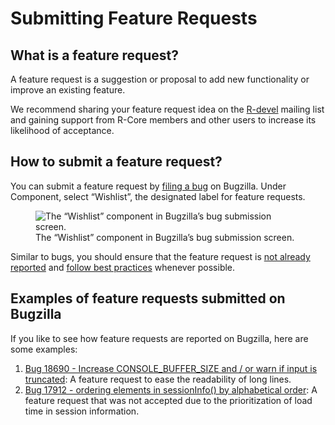 # Submitting Feature Requests {#FeatureRequests}

## What is a feature request?

A feature request is a suggestion or proposal to add new functionality or improve an existing feature.

We recommend sharing your feature request idea on the [R-devel](https://stat.ethz.ch/mailman/listinfo/r-devel) mailing list and gaining support from R-Core members and other users to increase its likelihood of acceptance.

## How to submit a feature request?

You can submit a feature request by [filing a bug](https://bugs.r-project.org/enter_bug.cgi) on Bugzilla. Under Component, select "Wishlist", the designated label for feature requests.

![The "Wishlist" component in Bugzilla's bug submission screen.](../img/feature-requests.png)

Similar to bugs, you should ensure that the feature request is [not already reported](#already-reported-bugs) and [follow best practices](#good-practices-bugs) whenever possible.

## Examples of feature requests submitted on Bugzilla

If you like to see how feature requests are reported on Bugzilla, here are some examples:

1. [Bug 18690 - Increase CONSOLE_BUFFER_SIZE and / or warn if input is truncated](https://bugs.r-project.org/show_bug.cgi?id=18690): A feature request to ease the readability of long lines.
2. [Bug 17912 - ordering elements in sessionInfo() by alphabetical order](https://bugs.r-project.org/show_bug.cgi?id=17912): A feature request that was not accepted due to the prioritization of load time in session information.

